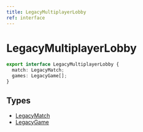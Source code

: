 ```yaml
---
title: LegacyMultiplayerLobby
ref: interface
---
```


# LegacyMultiplayerLobby

```ts
export interface LegacyMultiplayerLobby {
  match: LegacyMatch;
  games: LegacyGame[];
}
```

## Types

- [LegacyMatch](/references/legacy-match)
- [LegacyGame](/references/legacy-game)
